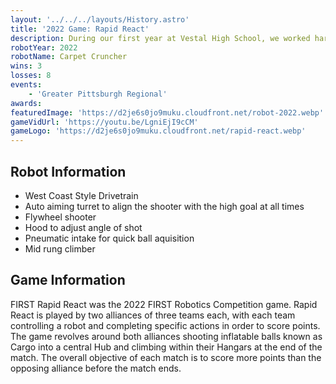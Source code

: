 ---
layout: '../../../layouts/History.astro'
title: '2022 Game: Rapid React'
description: During our first year at Vestal High School, we worked hard with minimal equipment to field a succesful robot with only 9 students!
robotYear: 2022
robotName: Carpet Cruncher
wins: 3
losses: 8
events: 
    - 'Greater Pittsburgh Regional'
awards:
featuredImage: 'https://d2je6s0jo9muku.cloudfront.net/robot-2022.webp'
gameVidUrl: 'https://youtu.be/LgniEjI9cCM'
gameLogo: 'https://d2je6s0jo9muku.cloudfront.net/rapid-react.webp'
---

## Robot Information

- West Coast Style Drivetrain
- Auto aiming turret to align the shooter with the high goal at all times
- Flywheel shooter
- Hood to adjust angle of shot
- Pneumatic intake for quick ball aquisition
- Mid rung climber

## Game Information

FIRST Rapid React was the 2022 FIRST Robotics Competition game. Rapid React is played by two alliances of three teams each, with each team controlling a robot and completing specific actions in order to score points. The game revolves around both alliances shooting inflatable balls known as Cargo into a central Hub and climbing within their Hangars at the end of the match. The overall objective of each match is to score more points than the opposing alliance before the match ends. 
